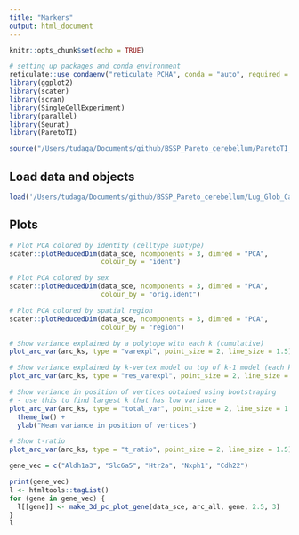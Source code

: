 ```yaml
---
title: "Markers"
output: html_document
---
```


```r
knitr::opts_chunk$set(echo = TRUE)
```

```r
# setting up packages and conda environment
reticulate::use_condaenv("reticulate_PCHA", conda = "auto", required = TRUE) 
library(ggplot2)
library(scater)
library(scran)
library(SingleCellExperiment)
library(parallel)
library(Seurat)
library(ParetoTI)
```

```r
source("/Users/tudaga/Documents/github/BSSP_Pareto_cerebellum/ParetoTI_utils.R")
```

## Load data and objects
```r
load('/Users/tudaga/Documents/github/BSSP_Pareto_cerebellum/Lug_Glob_Cand_analysis/hvgs_lug_glob_cand4.Rdata')
```

## Plots
```r
# Plot PCA colored by identity (celltype subtype)
scater::plotReducedDim(data_sce, ncomponents = 3, dimred = "PCA",
                       colour_by = "ident")

# Plot PCA colored by sex
scater::plotReducedDim(data_sce, ncomponents = 3, dimred = "PCA",
                       colour_by = "orig.ident")

# Plot PCA colored by spatial region
scater::plotReducedDim(data_sce, ncomponents = 3, dimred = "PCA",
                       colour_by = "region")

# Show variance explained by a polytope with each k (cumulative)
plot_arc_var(arc_ks, type = "varexpl", point_size = 2, line_size = 1.5) + theme_bw()

# Show variance explained by k-vertex model on top of k-1 model (each k separately)
plot_arc_var(arc_ks, type = "res_varexpl", point_size = 2, line_size = 1.5) + theme_bw()

# Show variance in position of vertices obtained using bootstraping 
# - use this to find largest k that has low variance
plot_arc_var(arc_ks, type = "total_var", point_size = 2, line_size = 1.5) +
  theme_bw() +
  ylab("Mean variance in position of vertices")

# Show t-ratio
plot_arc_var(arc_ks, type = "t_ratio", point_size = 2, line_size = 1.5) + theme_bw()
```



```r
gene_vec = c("Aldh1a3", "Slc6a5", "Htr2a", "Nxph1", "Cdh22")

print(gene_vec)
l <- htmltools::tagList()
for (gene in gene_vec) {
  l[[gene]] <- make_3d_pc_plot_gene(data_sce, arc_all, gene, 2.5, 3)
}
l
```




